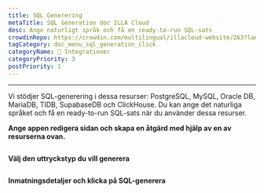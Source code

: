 ```yaml
---
title: SQL Generering
metaTitle: SQL Generation doc ILLA Cloud
desc: Ange naturligt språk och få en ready-to-run SQL-sats
crowdinRepo: https://crowdin.com/multilingual/illacloud-website/263?languages=sv&filter=basic&value=0
tagCategory: doc_menu_sql_generation_click
categoryName: 🔨 Integrationer
categoryPriority: 3
postPriority: 1
---
```


* * *

<Heading hidden>SQL-generering</Heading>

Vi stödjer SQL-generering i dessa resurser: PostgreSQL, MySQL, Oracle DB, MariaDB, TIDB, SupabaseDB och ClickHouse. Du kan ange det naturliga språket och få en ready-to-run SQL-sats när du använder dessa resurser. 

**Ange appen redigera sidan och skapa en åtgärd med hjälp av en av resurserna ovan.** 

<img src='https://cdn.illacloud.com/official-website/img/docs/assemble/sql_generate.png' alt="" />

**Välj den uttryckstyp du vill generera**

<img src='https://cdn.illacloud.com/official-website/img/docs/assemble/sql_generate(1).gif' alt="" />

**Inmatningsdetaljer och klicka på SQL-generera**

<img src='https://cdn.illacloud.com/official-website/img/docs/assemble/sql_generate(2).png' alt="" />
